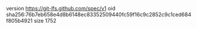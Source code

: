 version https://git-lfs.github.com/spec/v1
oid sha256:76b7eb658e4d8b6148ec83352509440fc59f16c9c2852c9c1ced684f805b4921
size 1752
